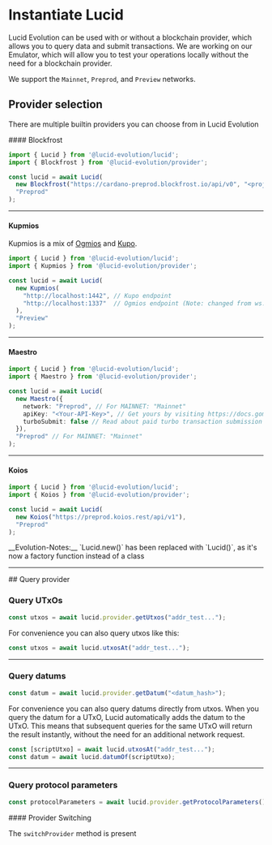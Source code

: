 
# Instantiate Lucid

Lucid Evolution can be used with or without a blockchain provider, which allows you to query data and submit transactions.
We are working on our Emulator, which will allow you to test your operations locally without the need for a blockchain provider.

We support the `Mainnet`, `Preprod`, and `Preview` networks. 


## Provider selection

There are multiple builtin providers you can choose from in Lucid Evolution

<Steps>
#### Blockfrost

```typescript
import { Lucid } from '@lucid-evolution/lucid';
import { Blockfrost } from '@lucid-evolution/provider';

const lucid = await Lucid(
  new Blockfrost("https://cardano-preprod.blockfrost.io/api/v0", "<projectId>"),
  "Preprod"
);
```
---

#### Kupmios

Kupmios is a mix of [Ogmios](https://ogmios.dev/) and
[Kupo](https://cardanosolutions.github.io/kupo/).

```typescript
import { Lucid } from '@lucid-evolution/lucid';
import { Kupmios } from '@lucid-evolution/provider';

const lucid = await Lucid(
  new Kupmios(
    "http://localhost:1442", // Kupo endpoint
    "http://localhost:1337"  // Ogmios endpoint (Note: changed from ws:// to http:// in a release 1 month ago)
  ),
  "Preview"
);
```

---

#### Maestro

```typescript
import { Lucid } from '@lucid-evolution/lucid';
import { Maestro } from '@lucid-evolution/provider';

const lucid = await Lucid(
  new Maestro({
    network: "Preprod", // For MAINNET: "Mainnet"
    apiKey: "<Your-API-Key>", // Get yours by visiting https://docs.gomaestro.org/docs/Getting-started/Sign-up-login
    turboSubmit: false // Read about paid turbo transaction submission feature at https://docs.gomaestro.org/docs/Dapp%20Platform/Turbo%20Transaction
  }),
  "Preprod" // For MAINNET: "Mainnet"
);
```

---

#### Koios

```typescript
import { Lucid } from '@lucid-evolution/lucid';
import { Koios } from '@lucid-evolution/provider';

const lucid = await Lucid(
  new Koios("https://preprod.koios.rest/api/v1"),
  "Preprod"
);
```

</Steps>

<Callout type="info" emoji="ℹ️">
__Evolution-Notes:__ `Lucid.new()` has been replaced with `Lucid()`, as it's now a factory function instead of a class
</Callout>

---

<Steps>
## Query provider

### Query UTxOs

```typescript
const utxos = await lucid.provider.getUtxos("addr_test...");
```

For convenience you can also query utxos like this:

```typescript
const utxos = await lucid.utxosAt("addr_test...");
```

---

### Query datums

```typescript
const datum = await lucid.provider.getDatum("<datum_hash>");
```
<Callout>
For convenience you can also query datums directly from utxos. When you query
the datum for a UTxO, Lucid automatically adds the datum to the UTxO. This means
that subsequent queries for the same UTxO will return the result instantly,
without the need for an additional network request.
</Callout>

```typescript
const [scriptUtxo] = await lucid.utxosAt("addr_test...");
const datum = await lucid.datumOf(scriptUtxo);
```

---

### Query protocol parameters

```typescript
const protocolParameters = await lucid.provider.getProtocolParameters();
```

</Steps>
#### Provider Switching

The `switchProvider` method is present